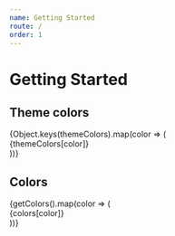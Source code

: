 ```yaml
---
name: Getting Started
route: /
order: 1
---
```



# Getting Started

## Theme colors

<div
  style={{
    display: 'flex',
    justifyContent: 'space-between'
  }}
>
  {Object.keys(themeColors).map(color => (
    <div
      style={{
        display: 'inline-block',
        width: '75px',
        height: '75px',
        borderRadius: '50%',
        backgroundColor: themeColors[color],
        color: color === 'white' ? '#000' : '#fff',
        textAlign: 'center',
        lineHeight: '75px',
        fontSize: '14px',
        border: `1px solid ${color === 'white' ? '#000' : themeColors[color]}`
      }}
    >
      {themeColors[color]}
    </div>
  ))}
</div>

## Colors

<div
  style={{
    display: 'flex',
    justifyContent: 'space-between'
  }}
>
  {getColors().map(color => (
    <div
      style={{
        display: 'inline-block',
        width: '75px',
        height: '75px',
        borderRadius: '50%',
        backgroundColor: colors[color],
        color: 'rgb(255, 255, 255)',
        textAlign: 'center',
        lineHeight: '75px',
        fontSize: '14px'
      }}
    >
      {colors[color]}
    </div>
  ))}
</div>
